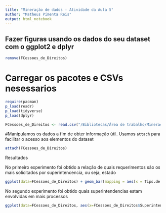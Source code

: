 ```yaml
---
title: "Mineração de dados - Atividade da Aula 5"
author: "Matheus Pimenta Reis"
output: html_notebook
---
```


## Fazer figuras usando os dados do seu dataset com o ggplot2 e dplyr
```r
remove(FCessoes_de_Direitos)
```


# Carregar os pacotes e CSVs nesessarios
```r

require(pacman)
p_load(readr)
p_load(tidyverse)
p_load(dplyr)

FCessoes_de_Direitos <- read.csv("/Bibliotecas/Área de trabalho/Mineracao/MD2018/dados/CSVs/FCessoes_de_Direitos.csv")

```

#Manipulamos os dados a fim de obter informação útil.
Usamos `attach` para facilitar o acesso aos elementos do dataset
```r
attach(FCessoes_de_Direitos)
```

Resultados

No primeiro experimento foi obtido a relação de quais requerimentos são os mais solicitados por superintencencia, ou seja, estado
```r
ggplot(data=FCessoes_de_Direitos) + geom_bar(mapping = aes(x = Tipo.de.requerimento ,y = Superintendencia, color=Superintendencia),stat = "identity")  + coord_flip()
```


No segundo experimento foi obtido quais superintendencias estam envolvidas em mais processos
```r

ggplot(data=FCessoes_de_Direitos, aes(x=FCessoes_de_Direitos$Superintendencia))+geom_bar() + coord_flip()
```

